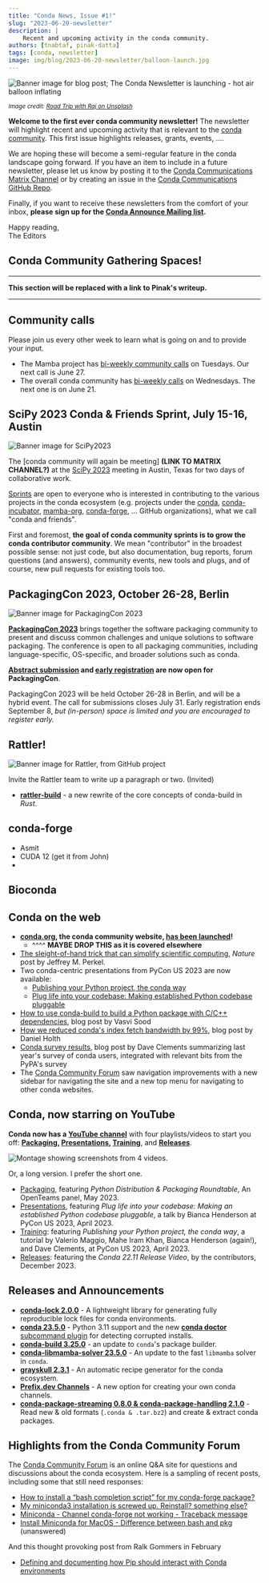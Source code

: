 ```yaml
---
title: "Conda News, Issue #1!"
slug: "2023-06-20-newsletter"
description: |
    Recent and upcoming activity in the conda community.
authors: [tnabtaf, pinak-datta]
tags: [conda, newsletter]
image: img/blog/2023-06-20-newsletter/balloon-launch.jpg
---
```



<Image img={launch} alt="Banner image for blog post; The Conda Newsletter is launching - hot air balloon inflating"/>

<p>
    <i>
        <small>
            Image credit: <a href="https://unsplash.com/photos/sN40hKv8_cI">Road Trip with Raj on Unsplash</a>
        </small>
    </i>
</p>

**Welcome to the first ever conda community newsletter!** The newsletter will highlight recent and upcoming activity that is relevant to the [conda community](https://conda.org/). This first issue highlights releases, grants, events, ....

We are hoping these will become a semi-regular feature in the conda landscape going forward.  If you have an item to include in a future newsletter, please let us know by posting it to the [Conda Communications Matrix Channel](https://matrix.to/#/%23conda-communications:matrix.org) or by creating an issue in the [Conda Communications GitHub Repo](https://github.com/conda/communications/issues).

<!-- truncate -->

Finally, if you want to receive these newsletters from the comfort of your inbox, **please sign up for the [Conda Announce Mailing list](https://lists.conda.org/wws/info/announce).**

Happy reading,<br />
The Editors


## Conda Community Gathering Spaces!

---

**This section will be replaced with a link to Pinak's writeup.**

---

<!--
The past year has seen the launch of a cohort of places for the conda community to gather online. Please join us:

* **[conda.org](https://conda.org)**: The conda community now has its own [web site](https://conda.org).
* **[Q&A Forum](https://conda.discourse.group/)**: Q & about the entire ecosystem.
* **[Chat](https://matrix.to/#/#conda:matrix.org)**: Chat rooms about [everything](a), [conda-forge](a), [bioconda](a) [Constructor](a) and [Installer](a), [conda-build](a), [mamaba](a), [libmamba](a), ([Governance](a), [Communication](a)) and more.
* **[Conda Announce Mailing List](https://lists.conda.org/wws/info/announce)**: Get monthly (or fewer) notifications about important conda stuff in your inbox (like this newsletter).
-->

## Community calls

Please join us every other week to learn what is going on and to provide your input.

* The Mamba project has [bi-weekly community calls](https://hackmd.io/iOgkxNMpTea6lWczjCov9Q?view) on Tuesdays. Our next call is June 27.
* The overall conda community has [bi-weekly calls](https://hackmd.io/@conda-community?tags=%5B%22meeting-notes%22%5D) on Wednesdays. The next one is on June 21.

## SciPy 2023 Conda & Friends Sprint, July 15-16, Austin

<Image img={scipybanner} alt="Banner image for SciPy2023"/>

The [conda community will again be meeting] **(LINK TO MATRIX CHANNEL?)** at the [SciPy 2023](https://www.scipy2023.scipy.org/) meeting in Austin, Texas for two days of collaborative work.

[Sprints](https://www.scipy2023.scipy.org/sprints) are open to everyone who is interested in contributing to the various projects in the conda ecosystem (e.g. projects under the [conda](https://github.com/conda), [conda-incubator](https://github.com/conda-incubator), [mamba-org](https://github.com/mamba-org), [conda-forge](https://github.com/conda-forge), ... GitHub organizations), what we call "conda and friends".

First and foremost, **the goal of conda community sprints is to grow the conda contributor community**. We mean "contributor" in the broadest possible sense: not just code, but also documentation, bug reports, forum questions (and answers), community events, new tools and plugs, and of course, new pull requests for existing tools too.

## PackagingCon 2023, October 26-28, Berlin

<Image img={packagingcon} alt="Banner image for PackagingCon 2023"/>

[**PackagingCon 2023**](https://packaging-con.org/) brings together the software packaging community to present and discuss common challenges and unique solutions to software packaging. The conference is open to all packaging communities, including language-specific, OS-specific, and broader solutions such as conda.

**[Abstract submission](https://cfp.packaging-con.org/2023/cfp) and [early registration](https://ti.to/packagingcon/packagingcon-2023) are now open for PackagingCon**.

PackagingCon 2023 will be held October 26-28 in Berlin, and will be a hybrid event. The call for submissions closes July 31. Early registration ends September 8, *but (in-person) space is limited and you are encouraged to register early.*

## Rattler!

<Image img={rattler} alt="Banner image for Rattler, from GitHub project"/>

Invite the Rattler team to write up a paragraph or two. (Invited)

* [**rattler-build**](https://prefix.dev/blog/the_new_rattler_build) - a new rewrite of the core concepts of conda-build in *Rust*.

## conda-forge

* Asmit
* CUDA 12 (get it from John)
*

## Bioconda


## Conda on the web

* **[conda.org](https://conda.org/), the conda community website, [has been launched](https://conda.org/blog/2022-04-27-welcome-to-conda-dot-org)!**
    * ^^^^ **MAYBE DROP THIS as it is covered elsewhere**
* [The sleight-of-hand trick that can simplify scientific computing](https://www.nature.com/articles/d41586-023-01469-0, ), *Nature* post by Jeffrey M. Perkel.
* Two conda-centric presentations from PyCon US 2023 are now available:
    * [Publishing your Python project, the conda way](https://youtu.be/NSgTFf40vHQ)
    * [Plug life into your codebase: Making established Python codebase pluggable](https://youtu.be/OeSv0_HesaU)
* [How to use conda-build to build a Python package with C/C++ dependencies](https://conda.org/blog/2023-05-18-how-to-use-conda-build), blog post by Vasvi Sood
* [How we reduced conda's index fetch bandwidth by 99%](https://conda.org/blog/2023-05-05-how-we-reduced-the-conda-index-fetch-bandwidth), blog post by Daniel Holth
* [Conda survey results](https://conda.org/blog/2022-03-30-conda-survey/), blog post by Dave Clements summarizing last year's survey of conda users, integrated with relevant bits from the PyPA's survey
* The [Conda Community Forum](https://conda.discourse.group/) saw navigation improvements with a new sidebar for navigating the site and a new top menu for navigating to other conda websites.


## Conda, now starring on YouTube

**Conda now has a [YouTube channel](https://www.youtube.com/channel/UCNc3BL-gO8hbx_7DdEDcofg)** with four playlists/videos to start you off: **[Packaging](https://youtu.be/6by8b2Ht200), [Presentations](https://youtu.be/OeSv0_HesaU), [Training](https://youtu.be/NSgTFf40vHQ)**, and **[Releases](https://youtu.be/VD5TXcbYgR4)**.

<Image img={youtube} alt="Montage showing screenshots from 4 videos."/>

Or, a long version.  I prefer the short one.

* [Packaging](https://youtu.be/6by8b2Ht200), featuring *Python Distribution & Packaging Roundtable*, An OpenTeams panel, May 2023.
* [Presentations](https://youtu.be/OeSv0_HesaU), featuring *Plug life into your codebase: Making an established Python codebase pluggable*, a talk by Bianca Henderson at PyCon US 2023, April 2023.
* [Training](https://youtu.be/NSgTFf40vHQ): featuring *Publishing your Python project, the conda way*, a tutorial by Valerio Maggio, Mahe Iram Khan, Bianca Henderson (again!), and Dave Clements, at PyCon US 2023, April 2023.
* [Releases](https://youtu.be/VD5TXcbYgR4): featuring the *Conda 22.11 Release Video*, by the contributors, December 2023.


## Releases and Announcements

* **[conda-lock 2.0.0](https://github.com/conda/conda-lock/releases/tag/v2.0.0)** - A lightweight library for generating fully reproducible lock files for conda environments.
* **[conda 23.5.0](https://conda.org/blog/2023-05-31-may-2023-releases#changes-in-conda)** - Python 3.11 support and the new [**conda doctor** subcommand plugin](https://conda.org/blog/2023-06-01-conda-doctor) for detecting corrupted installs.
* **[conda-build 3.25.0](https://conda.org/blog/2023-05-31-may-2023-releases#changes-in-conda-build)** - an update to `conda`'s package builder.
* **[conda-libmamba-solver 23.5.0](https://conda.org/blog/2023-05-31-may-2023-releases#changes-in-conda-libmamba-solver)** - An update to the fast `libmamba` solver in `conda`.
* **[grayskull 2.3.1](https://github.com/conda/grayskull/releases/tag/v2.3.1)** - An automatic recipe generator for the conda ecosystem.
* **[Prefix.dev Channels](https://prefix.dev/blog/introducing_channels)** - A new option for creating your own conda channels.
* **[conda-package-streaming 0.8.0 & conda-package-handling 2.1.0](https://conda.discourse.group/t/conda-package-streaming-0-8-0-and-conda-package-handling-2-1-0-released/267)** - Read new & old formats (`.conda & .tar.bz2`) and create & extract conda packages.

## Highlights from the Conda Community Forum

The [Conda Community Forum](https://conda.discourse.group/) is an online Q&A site for questions and discussions about the conda ecosystem. Here is a sampling of recent posts, including some that still need responses:

* [How to install a “bash completion script” for my conda-forge package?](https://conda.discourse.group/t/how-to-install-a-bash-completion-script-for-my-conda-forge-package/304)
* [My miniconda3 installation is screwed up. Reinstall? something else?](https://conda.discourse.group/t/my-miniconda3-installation-is-screwed-up-reinstall-something-else/310)
* [Miniconda - Channel conda-forge not working - Traceback message](https://conda.discourse.group/t/miniconda-channel-conda-forge-not-working-traceback-message/297)
* [Install Miniconda for MacOS - Difference between bash and pkg](https://conda.discourse.group/t/install-miniconda-for-macos-difference-between-bash-and-pkg/292) (unanswered)

And this thought provoking post from Ralk Gommers in February

* [Defining and documenting how Pip should interact with Conda environments](https://conda.discourse.group/t/defining-and-documenting-how-pip-should-interact-with-conda-environments/200)


